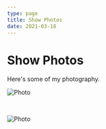 ```yaml
---
type: page
title: Show Photos
date: 2021-03-18
---
```


# Show Photos

Here's some of my photography.


<Image
  src="/images/pablo-1.jpg"
  alt="Photo"
  width={1125}
  height={750}
  priority
  className="next-image"
/>

<br />

<Image
  src="/images/pablo-3.jpg"
  alt="Photo"
  width={1125}
  height={750}
  priority
  className="next-image"
/>
